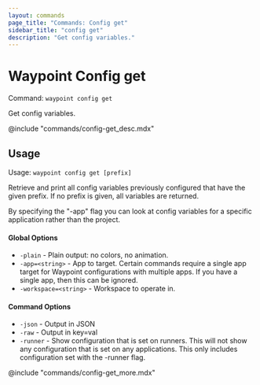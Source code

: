 ```yaml
---
layout: commands
page_title: "Commands: Config get"
sidebar_title: "config get"
description: "Get config variables."
---
```


# Waypoint Config get

Command: `waypoint config get`

Get config variables.

@include "commands/config-get_desc.mdx"

## Usage

Usage: `waypoint config get [prefix]`


  Retrieve and print all config variables previously configured that have
  the given prefix. If no prefix is given, all variables are returned.

  By specifying the "-app" flag you can look at config variables for
  a specific application rather than the project.

#### Global Options

- `-plain` - Plain output: no colors, no animation.
- `-app=<string>` - App to target. Certain commands require a single app target for Waypoint configurations with multiple apps. If you have a single app, then this can be ignored.
- `-workspace=<string>` - Workspace to operate in.

#### Command Options

- `-json` - Output in JSON
- `-raw` - Output in key=val
- `-runner` - Show configuration that is set on runners. This will not show any configuration that is set on any applications. This only includes configuration set with the -runner flag.

@include "commands/config-get_more.mdx"
